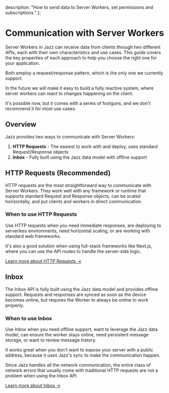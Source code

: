   description: "How to send data to Server Workers, set permissions and subscriptions."
};


# Communication with Server Workers

Server Workers in Jazz can receive data from clients through two different APIs, each with their own characteristics and use cases. This guide covers the key properties of each approach to help you choose the right one for your application.

Both employ a request/response pattern, which is the only one we currently support.

In the future we will make it easy to build a fully reactive system, where server
workers can react to changes happening on the client.

It's possible now, but it comes with a series of footguns, and we don't recommend it for most use cases.

## Overview

Jazz provides two ways to communicate with Server Workers:

1. **HTTP Requests** - The easiest to work with and deploy, uses standard Request/Response objects
2. **Inbox** - Fully built using the Jazz data model with offline support

## HTTP Requests (Recommended)

HTTP requests are the most straightforward way to communicate with Server Workers. They work well with any framework or runtime that supports standard Request and Response objects, can be scaled horizontally, and put clients and workers in direct communication.

### When to use HTTP Requests

Use HTTP requests when you need immediate responses, are deploying to serverless environments, need horizontal scaling, or are working with standard web frameworks.

It's also a good solution when using full-stack frameworks like Next.js, where you can use the API routes to handle the server-side logic.

[Learn more about HTTP Requests →](/docs/server-side/http-requests)

## Inbox

The Inbox API is fully built using the Jazz data model and provides offline support. Requests and responses are synced as soon as the device becomes online, but requires the Worker to always be online to work properly.

### When to use Inbox

Use Inbox when you need offline support, want to leverage the Jazz data model, can ensure the worker stays online, need persistent message storage, or want to review message history.

It works great when you don't want to expose your server with a public address, because it uses Jazz's sync to make the communication happen.

Since Jazz handles all the network communication, the entire class of network errors that usually come with traditional HTTP requests are not a problem when
using the Inbox API.

[Learn more about Inbox →](/docs/server-side/inbox)
